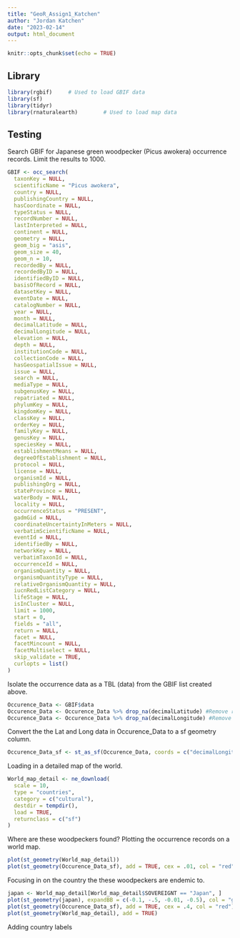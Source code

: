 ```yaml
---
title: "GeoR_Assign1_Katchen"
author: "Jordan Katchen"
date: "2023-02-14"
output: html_document
---
```


```r
knitr::opts_chunk$set(echo = TRUE)
```

## Library

```r
library(rgbif)     # Used to load GBIF data
library(sf)
library(tidyr)
library(rnaturalearth)        # Used to load map data
```

## Testing

Search GBIF for Japanese green woodpecker (Picus awokera) occurrence records. Limit the results to 1000.
```r
GBIF <- occ_search(
  taxonKey = NULL,
  scientificName = "Picus awokera",
  country = NULL,
  publishingCountry = NULL,
  hasCoordinate = NULL,
  typeStatus = NULL,
  recordNumber = NULL,
  lastInterpreted = NULL,
  continent = NULL,
  geometry = NULL,
  geom_big = "asis",
  geom_size = 40,
  geom_n = 10,
  recordedBy = NULL,
  recordedByID = NULL,
  identifiedByID = NULL,
  basisOfRecord = NULL,
  datasetKey = NULL,
  eventDate = NULL,
  catalogNumber = NULL,
  year = NULL,
  month = NULL,
  decimalLatitude = NULL,
  decimalLongitude = NULL,
  elevation = NULL,
  depth = NULL,
  institutionCode = NULL,
  collectionCode = NULL,
  hasGeospatialIssue = NULL,
  issue = NULL,
  search = NULL,
  mediaType = NULL,
  subgenusKey = NULL,
  repatriated = NULL,
  phylumKey = NULL,
  kingdomKey = NULL,
  classKey = NULL,
  orderKey = NULL,
  familyKey = NULL,
  genusKey = NULL,
  speciesKey = NULL,
  establishmentMeans = NULL,
  degreeOfEstablishment = NULL,
  protocol = NULL,
  license = NULL,
  organismId = NULL,
  publishingOrg = NULL,
  stateProvince = NULL,
  waterBody = NULL,
  locality = NULL,
  occurrenceStatus = "PRESENT",
  gadmGid = NULL,
  coordinateUncertaintyInMeters = NULL,
  verbatimScientificName = NULL,
  eventId = NULL,
  identifiedBy = NULL,
  networkKey = NULL,
  verbatimTaxonId = NULL,
  occurrenceId = NULL,
  organismQuantity = NULL,
  organismQuantityType = NULL,
  relativeOrganismQuantity = NULL,
  iucnRedListCategory = NULL,
  lifeStage = NULL,
  isInCluster = NULL,
  limit = 1000,
  start = 0,
  fields = "all",
  return = NULL,
  facet = NULL,
  facetMincount = NULL,
  facetMultiselect = NULL,
  skip_validate = TRUE,
  curlopts = list()
)
```

Isolate the occurrence data as a TBL (data) from the GBIF list created above.
```r
Occurence_Data <- GBIF$data
Occurence_Data <- Occurence_Data %>% drop_na(decimalLatitude) #Remove rows with no lat data
Occurence_Data <- Occurence_Data %>% drop_na(decimalLongitude) #Remove rows with no Long data
```

Convert the the Lat and Long data in Occurence_Data to a sf geometry column.
```r
Occurence_Data_sf <- st_as_sf(Occurence_Data, coords = c("decimalLongitude", "decimalLatitude"), crs = 4326)
```

Loading in a detailed map of the world.
```r
World_map_detail <- ne_download(
  scale = 10,
  type = "countries",
  category = c("cultural"),
  destdir = tempdir(),
  load = TRUE,
  returnclass = c("sf")
)
```

Where are these woodpeckers found? Plotting the occurrence records on a world map.
```r
plot(st_geometry(World_map_detail))
plot(st_geometry(Occurence_Data_sf), add = TRUE, cex = .01, col = "red")
```


Focusing in on the country the these woodpeckers are endemic to.
```r
japan <- World_map_detail[World_map_detail$SOVEREIGNT == "Japan", ]
plot(st_geometry(japan), expandBB = c(-0.1, -.5, -0.01, -0.5), col = "grey80", lwd = 1)
plot(st_geometry(Occurence_Data_sf), add = TRUE, cex = .4, col = "red")
plot(st_geometry(World_map_detail), add = TRUE)
```

Adding country labels